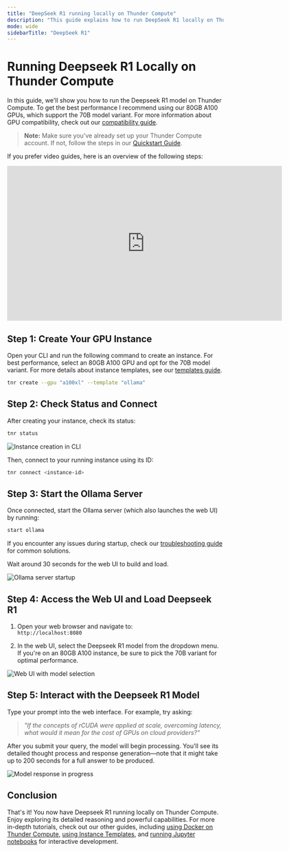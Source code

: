 ```yaml
---
title: "DeepSeek R1 running locally on Thunder Compute"
description: "This guide explains how to run DeepSeek R1 locally on Thunder Compute"
mode: wide
sidebarTitle: "DeepSeek R1"
---
```


# Running Deepseek R1 Locally on Thunder Compute

In this guide, we'll show you how to run the Deepseek R1 model on Thunder Compute. To get the best performance I recommend using our 80GB A100 GPUs, which support the 70B model variant. For more information about GPU compatibility, check out our [compatibility guide](/docs/compatibility).

> **Note:** Make sure you've already set up your Thunder Compute account. If not, follow the steps in our [Quickstart Guide](https://thundercompute.com/docs/docs/quickstart).

If you prefer video guides, here is an overview of the following steps:

<iframe width="640" height="360" src="https://www.youtube.com/embed/EukG6P4s5QI?si=Sx3iWsISL8Ve58Uz" title="YouTube video player" frameborder="0" allowfullscreen></iframe>

## Step 1: Create Your GPU Instance

Open your CLI and run the following command to create an instance. For best performance, select an 80GB A100 GPU and opt for the 70B model variant. For more details about instance templates, see our [templates guide](/guides/using-instance-templates).

```bash
tnr create --gpu "a100xl" --template "ollama"
```

## Step 2: Check Status and Connect

After creating your instance, check its status:

```bash
tnr status
```

![Instance creation in CLI](/images/instance_creation_cli.png)

Then, connect to your running instance using its ID:

```bash
tnr connect <instance-id>
```

## Step 3: Start the Ollama Server

Once connected, start the Ollama server (which also launches the web UI) by running:

```bash
start ollama
```

If you encounter any issues during startup, check our [troubleshooting guide](/docs/troubleshooting) for common solutions.

Wait around 30 seconds for the web UI to build and load.

![Ollama server startup](/images/start_ollama.png)

## Step 4: Access the Web UI and Load Deepseek R1

1. Open your web browser and navigate to:  
   `http://localhost:8080`  

2. In the web UI, select the Deepseek R1 model from the dropdown menu. If you're on an 80GB A100 instance, be sure to pick the 70B variant for optimal performance.

![Web UI with model selection](/images/web_ui_model_selection.png)

## Step 5: Interact with the Deepseek R1 Model

Type your prompt into the web interface. For example, try asking:

> *"If the concepts of rCUDA were applied at scale, overcoming latency, what would it mean for the cost of GPUs on cloud providers?"*

After you submit your query, the model will begin processing. You'll see its detailed thought process and response generation—note that it might take up to 200 seconds for a full answer to be produced.

![Model response in progress](/images/model_response_in_progress.png)

## Conclusion

That's it! You now have Deepseek R1 running locally on Thunder Compute. Enjoy exploring its detailed reasoning and powerful capabilities. For more in-depth tutorials, check out our other guides, including [using Docker on Thunder Compute](/guides/using-docker-on-thundercompute), [using Instance Templates](/guides/using-instance-templates), and [running Jupyter notebooks](/guides/running-jupyter-notebooks-on-thunder-compute) for interactive development.
